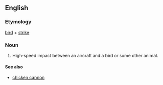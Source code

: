 ==English==
===Etymology===
[[bird]] + [[strike]]

===Noun===
{{en-noun}}

# High-speed impact between an aircraft and a bird or some other animal.

====See also====
* [[chicken cannon]]